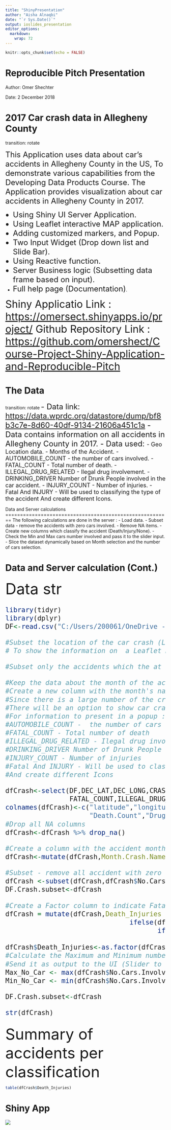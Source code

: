 ```yaml
---
title: "ShinyPresentation"
author: "Aisha Alnaqbi"
date: "`r Sys.Date()`"
output: ioslides_presentation
editor_options: 
  markdown: 
    wrap: 72
---
```


```r
knitr::opts_chunk$set(echo = FALSE)
```

# Reproducible Pitch Presentation

Author: Omer Shechter

Date: 2 December 2018

# 2017 Car crash data in Allegheny County

transition: rotate

<font size = "5">This Application uses data about car's accidents in
Allegheny County in the US, To demonstrate various capabilities from the
Developing Data Products Course. The Application provides visualization
about car accidents in Allegheny County in 2017.

-   Using Shiny UI Server Application.
-   Using Leaflet interactive MAP application.
-   Adding customized markers, and Popup.
-   Two Input Widget (Drop down list and Slide Bar).
-   Using Reactive function.
-   Server Business logic (Subsetting data frame based on input).
-   Full help page (Documentation)</font>.

<font size = "6">Shiny Applicatio Link :
<https://omersect.shinyapps.io/project/> </font> <font size = "6">Github
Repository Link :
<https://github.com/omershect/Course-Project-Shiny-Application-and-Reproducible-Pitch>
</font>

# The Data

transition: rotate <font size = "5"> - Data link:
<https://data.wprdc.org/datastore/dump/bf8b3c7e-8d60-40df-9134-21606a451c1a> -
Data contains information on all accidents in Allegheny County in
2017. - Data used: </font> <font size = "4"> - Geo Location data. -
Months of the Accident. - AUTOMOBILE_COUNT - the number of cars
involved. - FATAL_COUNT - Total number of death. -
ILLEGAL_DRUG_RELATED - Ilegal drug involvement. - DRINKING_DRIVER Number
of Drunk People involved in the car accident. - INJURY_COUNT - Number of
injuries. - Fatal And INJURY - Will be used to classifying the type of
the accident And create different Icons.

</font> Data and Server calculations
======================================================== The following
calculations are done in the server : - Load data. - Subset data -
remove the accidents with zero cars involved. - Remove NA items. -
Create new columns which classify the accident (Death/Injury/None). -
Check the Min and Max cars number involved and pass it to the slider
input. - Slice the dataset dynamically based on Month selection and the
number of cars selection.

# Data and Server calculation (Cont.)

<font size = "7"> Data str </font> <font size = "5">

```r
library(tidyr)
library(dplyr)
DF<-read.csv("C:/Users/200061/OneDrive - Emirates Steel Industries/Desktop/Firstproj/ShinyAssignment/CarcrashData.csv") 

#Subset the location of the car crash (Latitude and longtiutiate)
# To show the information on  a Leaflet MAP 

#Subset only the accidents which the at least one car is involved.

#Keep the data about the month of the accident.
#Create a new column with the month's names instead of a number. 
#Since there is a large number of the crash 
#There will be an option to show car crash per specific month
#For information to present in a popup :
#AUTOMOBILE_COUNT -  the number of cars involved 
#FATAL_COUNT - Total number of death 
#ILLEGAL_DRUG_RELATED - Ilegal drug involvement 
#DRINKING_DRIVER Number of Drunk People involved in the car accident 
#INJURY_COUNT - Number of injuries 
#Fatal And INJURY - Will be used to classifying the type of the accident 
#And create different Icons 

dfCrash<-select(DF,DEC_LAT,DEC_LONG,CRASH_MONTH,AUTOMOBILE_COUNT,DRINKING_DRIVER,
                FATAL_COUNT,ILLEGAL_DRUG_RELATED,INJURY_COUNT,FATAL,INJURY)
colnames(dfCrash)<-c("latitude","longitude","Month Crash","No.Cars.Involved","Drinking.Driver",
                     "Death.Count","Drug.Involved","Injury.Count","Fatality.ind","Injury.ind")
#Drop all NA columns
dfCrash<-dfCrash %>% drop_na()

#Create a column with the accident month names (instead of a number)
dfCrash<-mutate(dfCrash,Month.Crash.Name=month.name[dfCrash$`Month Crash`])

#Subset - remove all accident with zero cars 
dfCrash <-subset(dfCrash,dfCrash$No.Cars.Involved > 0)
DF.Crash.subset<-dfCrash

#Create a Factor column to indicate Fatality, Injuries or no Fatalities or injuries 
dfCrash = mutate(dfCrash,Death_Injuries = ifelse(dfCrash$Fatality.ind == 1,"Death",
                               ifelse(dfCrash$Fatality.ind == 0 & dfCrash$Injury.ind==1,"Injury",
                                      ifelse(dfCrash$Fatality.ind == 0 & dfCrash$Injury.ind==0,"None","None"))))
                                              
dfCrash$Death_Injuries<-as.factor(dfCrash$Death_Injuries)
#Calculate the Maximum and Minimum number of cars involved 
#Send it as output to the UI (Slider to select the range of cars involved) 
Max_No_Car <- max(dfCrash$No.Cars.Involved)
Min_No_Car <- min(dfCrash$No.Cars.Involved)

DF.Crash.subset<-dfCrash

str(dfCrash)

```

</font> <font size = "7"> Summary of accidents per classification

</font>

```r
table(dfCrash$Death_Injuries)
```

</font>

# Shiny App

![](ShinyApp.png)
